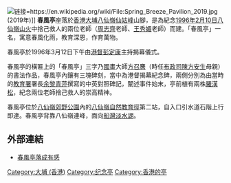 [[File:Spring_Breeze_Pavilion_2019.jpg|链接=https://en.wikipedia.org/wiki/File:Spring_Breeze_Pavilion_2019.jpg]] (2019年)]]
'''春風亭'''座落於[[香港|香港]][[大埔區|大埔]][[八仙嶺|八仙嶺]][[仙姑峰|仙姑峰]]山腳，是為紀念[[1996年八仙嶺山火|1996年2月10日八仙嶺山火]]中捨己救人的兩位老師（[[周志齊|周志齊]]老師、[[王秀媚|王秀媚]]老師）而建。「春風亭」一名，寓意春風化雨，教育深恩，作育萬物。

春風亭於1996年3月12日下午由[[港督|港督]][[彭定康|彭定康]]主持揭幕儀式。

春風亭的橫匾上的「春風亭」三字乃[[國畫|國畫]]大師[[方召麐|方召麐]]（時任[[香港布政司|布政司]][[陳方安生|陳方安生]]母親）的書法作品，春風亭內鑲有三塊碑刻，當中為港督揭幕紀念碑，兩側分別為由當時的[[教育局_(香港)|教育署]]署長[[余黎青萍|余黎青萍]]撰寫的中英對照碑記，闡述事件始末，亭前植有兩株[[羅漢松|羅漢松]]，紀念兩位老師捨己救人的崇高精神。

春風亭位於[[八仙嶺郊野公園|八仙嶺郊野公園]]內的[[八仙嶺自然教育徑|八仙嶺自然教育徑]]第二站，自入口引水道石階上行即達。春風亭背靠八仙嶺連峰，面向[[船灣淡水湖|船灣淡水湖]]。

== 外部連結 ==
*[http://www.hkfca.org.hk/data/draft/9604lwo.htm 春風亭落成有感] {{Wayback|url=http://www.hkfca.org.hk/data/draft/9604lwo.htm |date=20160414205234 }}

[[Category:大埔_(香港)|Category:大埔 (香港)]]
[[Category:纪念亭|Category:纪念亭]]
[[Category:香港的亭|Category:香港的亭]]